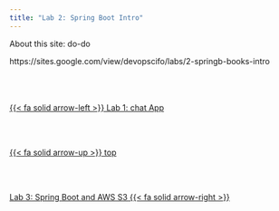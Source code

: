 ```yaml
---
title: "Lab 2: Spring Boot Intro"
---
```


About this site: do-do

https://sites.google.com/view/devopscifo/labs/2-springb-books-intro<!--- navLinks -->
<br><br>
<div class=row>
<br>
<div class='column left previous'>
<br>
[{{< fa solid arrow-left >}} Lab 1: chat App](/devops/devops-lab-chatapp.qmd)
<br>
</div>
<br>
<div class='column center'>
<br>
[{{< fa solid arrow-up >}} top](#top)
<br>
</div>
<br>
<div class='column right next'>
<br>
[Lab 3: Spring Boot and AWS S3  {{< fa solid arrow-right >}}](/devops/devops-lab-springbookss3.qmd)
<br>
</div>
<br>
</div>
